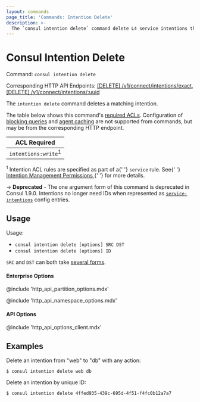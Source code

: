 ```yaml
---
layout: commands
page_title: 'Commands: Intention Delete'
description: >-
  The `consul intention delete` command delete L4 service intentions that authorize two services to communicate. It was deprecated in Consul v1.9.0; use `consul config` instead.
---
```


# Consul Intention Delete

Command: `consul intention delete`

Corresponding HTTP API Endpoints: [\[DELETE\] /v1/connect/intentions/exact](/consul/api-docs/connect/intentions#delete-intention-by-name), [\[DELETE\] /v1/connect/intentions/:uuid](/consul/api-docs/connect/intentions#delete-intention-by-id)

The `intention delete` command deletes a matching intention.

The table below shows this command's [required ACLs](/consul/api-docs/api-structure#authentication). Configuration of
[blocking queries](/consul/api-docs/features/blocking) and [agent caching](/consul/api-docs/features/caching)
are not supported from commands, but may be from the corresponding HTTP endpoint.

| ACL Required                   |
| ------------------------------ |
| `intentions:write`<sup>1</sup> |

<p>
  <sup>1</sup> Intention ACL rules are specified as part of a{' '}
  <code>service</code> rule. See{' '}
  <a href="/consul/docs/connect/intentions#intention-management-permissions">
    Intention Management Permissions
  </a>{' '}
  for more details.
</p>

-> **Deprecated** - The one argument form of this command is deprecated in
Consul 1.9.0. Intentions no longer need IDs when represented as
[`service-intentions`](/consul/docs/connect/config-entries/service-intentions) config
entries.

## Usage

Usage:

- `consul intention delete [options] SRC DST`
- `consul intention delete [options] ID`

`SRC` and `DST` can both take [several forms](/consul/commands/intention#source-and-destination-naming).

#### Enterprise Options

@include 'http_api_partition_options.mdx'

@include 'http_api_namespace_options.mdx'

#### API Options

@include 'http_api_options_client.mdx'

## Examples

Delete an intention from "web" to "db" with any action:

```shell-session
$ consul intention delete web db
```

Delete an intention by unique ID:

```shell-session
$ consul intention delete 4ffed935-439c-695d-4f51-f4fc0b12a7a7
```

